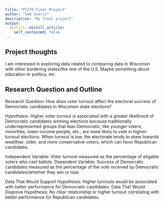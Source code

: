 ```yaml
---
title: "PS270 Final Project"
author: "Sam Swartz"
description: "My final project"
output:
  distill::distill_article:
    self_contained: false
---
```




## Project thoughts

I am interested in exploring data related to comparing data in Wisconsin with other bordering states/the rest of the U.S. Maybe something about education or politics, etc.

## Research Question and Outline
Research Question: How does voter turnout affect the electoral success of Democratic candidates in Wisconsin state elections?

Hypothesis: Higher voter turnout is associated with a greater likelihood of Democratic candidates winning elections because traditionally underrepresented groups that lean Democratic, like younger voters, minorities, lower-income people, etc., are more likely to vote in higher-turnout elections. When turnout is low, the electorate tends to skew towards wealthier, older, and more conservative voters, which can favor Republican candidates.

Independent Variable: Voter turnout measured as the percentage of eligable voters who cast ballots.
Dependent Variable: Success of Democratic candidates measured as the percentage of the vote received by Democratic candidates/whether they win or lose.

Data That Would Support Hypothesis: Higher turnouts would be associated with better performance for Democratic candidates.
Data That Would Disprove Hypothesis: No clear relationship or higher turnout correlating with better performance for Republican candidates.